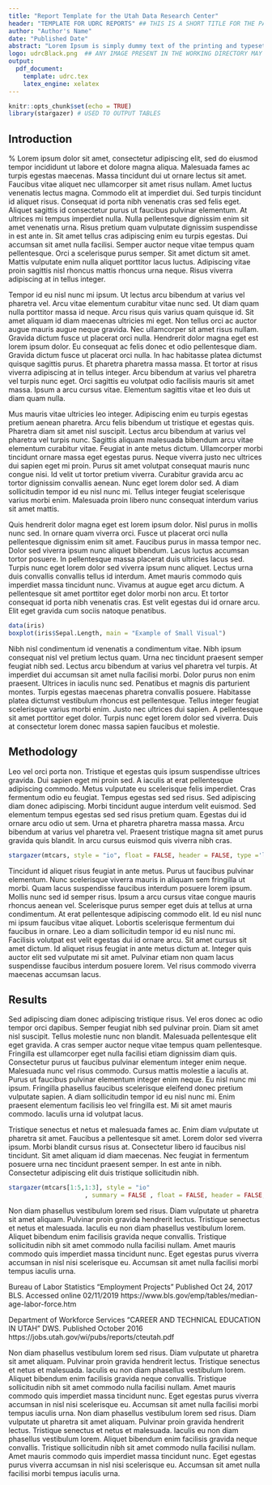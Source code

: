 ```yaml
---
title: "Report Template for the Utah Data Research Center"
header: "TEMPLATE FOR UDRC REPORTS" ## THIS IS A SHORT TITLE FOR THE PAPER
author: "Author's Name"
date: "Published Date"
abstract: "Lorem Ipsum is simply dummy text of the printing and typesetting industry. Lorem Ipsum has been the industry's standard dummy text ever since the 1500s, when an unknown printer took a galley of type and scrambled it to make a type specimen book. It has survived not only five centuries, but also the leap into electronic typesetting, remaining essentially unchanged. It was popularised in the 1960s with the release of Letraset sheets containing Lorem Ipsum passages, and more recently with desktop publishing software like Aldus PageMaker including versions of Lorem Ipsum."
logo: udrcBlack.png  ## ANY IMAGE PRESENT IN THE WORKING DIRECTORY MAY BE PLACED HERE
output: 
  pdf_document:
    template: udrc.tex
    latex_engine: xelatex
---
```


```r
knitr::opts_chunk$set(echo = TRUE)
library(stargazer) # USED TO OUTPUT TABLES
```

<!-- THIS IS WHERE THE BODY OF THE ARTICLE STARTS -->

## Introduction
\twocol% <!-- Switch to two column mode... \onecol can be used to switch back to one column -->
Lorem ipsum dolor sit amet, consectetur adipiscing elit, sed do eiusmod tempor incididunt ut labore et dolore magna aliqua. Malesuada fames ac turpis egestas maecenas. Massa tincidunt dui ut ornare lectus sit amet. Faucibus vitae aliquet nec ullamcorper sit amet risus nullam. Amet luctus venenatis lectus magna. Commodo elit at imperdiet dui. Sed turpis tincidunt id aliquet risus. Consequat id porta nibh venenatis cras sed felis eget. Aliquet sagittis id consectetur purus ut faucibus pulvinar elementum. At ultrices mi tempus imperdiet nulla. Nulla pellentesque dignissim enim sit amet venenatis urna. Risus pretium quam vulputate dignissim suspendisse in est ante in. Sit amet tellus cras adipiscing enim eu turpis egestas. Dui accumsan sit amet nulla facilisi. Semper auctor neque vitae tempus quam pellentesque. Orci a scelerisque purus semper. Sit amet dictum sit amet. Mattis vulputate enim nulla aliquet porttitor lacus luctus. Adipiscing vitae proin sagittis nisl rhoncus mattis rhoncus urna neque. Risus viverra adipiscing at in tellus integer.

Tempor id eu nisl nunc mi ipsum. Ut lectus arcu bibendum at varius vel pharetra vel. Arcu vitae elementum curabitur vitae nunc sed. Ut diam quam nulla porttitor massa id neque. Arcu risus quis varius quam quisque id. Sit amet aliquam id diam maecenas ultricies mi eget. Non tellus orci ac auctor augue mauris augue neque gravida. Nec ullamcorper sit amet risus nullam. Gravida dictum fusce ut placerat orci nulla. Hendrerit dolor magna eget est lorem ipsum dolor. Eu consequat ac felis donec et odio pellentesque diam. Gravida dictum fusce ut placerat orci nulla. In hac habitasse platea dictumst quisque sagittis purus. Et pharetra pharetra massa massa. Et tortor at risus viverra adipiscing at in tellus integer. Arcu bibendum at varius vel pharetra vel turpis nunc eget. Orci sagittis eu volutpat odio facilisis mauris sit amet massa. Ipsum a arcu cursus vitae. Elementum sagittis vitae et leo duis ut diam quam nulla.

Mus mauris vitae ultricies leo integer. Adipiscing enim eu turpis egestas pretium aenean pharetra. Arcu felis bibendum ut tristique et egestas quis. Pharetra diam sit amet nisl suscipit. Lectus arcu bibendum at varius vel pharetra vel turpis nunc. Sagittis aliquam malesuada bibendum arcu vitae elementum curabitur vitae. Feugiat in ante metus dictum. Ullamcorper morbi tincidunt ornare massa eget egestas purus. Neque viverra justo nec ultrices dui sapien eget mi proin. Purus sit amet volutpat consequat mauris nunc congue nisi. Id velit ut tortor pretium viverra. Curabitur gravida arcu ac tortor dignissim convallis aenean. Nunc eget lorem dolor sed. A diam sollicitudin tempor id eu nisl nunc mi. Tellus integer feugiat scelerisque varius morbi enim. Malesuada proin libero nunc consequat interdum varius sit amet mattis.

Quis hendrerit dolor magna eget est lorem ipsum dolor. Nisl purus in mollis nunc sed. In ornare quam viverra orci. Fusce ut placerat orci nulla pellentesque dignissim enim sit amet. Faucibus purus in massa tempor nec. Dolor sed viverra ipsum nunc aliquet bibendum. Lacus luctus accumsan tortor posuere. In pellentesque massa placerat duis ultricies lacus sed. Turpis nunc eget lorem dolor sed viverra ipsum nunc aliquet. Lectus urna duis convallis convallis tellus id interdum. Amet mauris commodo quis imperdiet massa tincidunt nunc. Vivamus at augue eget arcu dictum. A pellentesque sit amet porttitor eget dolor morbi non arcu. Et tortor consequat id porta nibh venenatis cras. Est velit egestas dui id ornare arcu. Elit eget gravida cum sociis natoque penatibus.

``` r
data(iris)
boxplot(iris$Sepal.Length, main = "Example of Small Visual")
```

Nibh nisl condimentum id venenatis a condimentum vitae. Nibh ipsum consequat nisl vel pretium lectus quam. Urna nec tincidunt praesent semper feugiat nibh sed. Lectus arcu bibendum at varius vel pharetra vel turpis. At imperdiet dui accumsan sit amet nulla facilisi morbi. Dolor purus non enim praesent. Ultrices in iaculis nunc sed. Penatibus et magnis dis parturient montes. Turpis egestas maecenas pharetra convallis posuere. Habitasse platea dictumst vestibulum rhoncus est pellentesque. Tellus integer feugiat scelerisque varius morbi enim. Justo nec ultrices dui sapien. A pellentesque sit amet porttitor eget dolor. Turpis nunc eget lorem dolor sed viverra. Duis at consectetur lorem donec massa sapien faucibus et molestie.

## Methodology

Leo vel orci porta non. Tristique et egestas quis ipsum suspendisse ultrices gravida. Dui sapien eget mi proin sed. A iaculis at erat pellentesque adipiscing commodo. Metus vulputate eu scelerisque felis imperdiet. Cras fermentum odio eu feugiat. Tempus egestas sed sed risus. Sed adipiscing diam donec adipiscing. Morbi tincidunt augue interdum velit euismod. Sed elementum tempus egestas sed sed risus pretium quam. Egestas dui id ornare arcu odio ut sem. Urna et pharetra pharetra massa massa. Arcu bibendum at varius vel pharetra vel. Praesent tristique magna sit amet purus gravida quis blandit. In arcu cursus euismod quis viverra nibh cras.

<!-- EXAMPLE OF LARGE TABLE SPANNING TWO COLUMNS -->
\largetable{Table 1: Large Table Example}
``` r
stargazer(mtcars, style = "io", float = FALSE, header = FALSE, type ='latex')
```
\stoplargetable

Tincidunt id aliquet risus feugiat in ante metus. Purus ut faucibus pulvinar elementum. Nunc scelerisque viverra mauris in aliquam sem fringilla ut morbi. Quam lacus suspendisse faucibus interdum posuere lorem ipsum. Mollis nunc sed id semper risus. Ipsum a arcu cursus vitae congue mauris rhoncus aenean vel. Scelerisque purus semper eget duis at tellus at urna condimentum. At erat pellentesque adipiscing commodo elit. Id eu nisl nunc mi ipsum faucibus vitae aliquet. Lobortis scelerisque fermentum dui faucibus in ornare. Leo a diam sollicitudin tempor id eu nisl nunc mi. Facilisis volutpat est velit egestas dui id ornare arcu. Sit amet cursus sit amet dictum. Id aliquet risus feugiat in ante metus dictum at. Integer quis auctor elit sed vulputate mi sit amet. Pulvinar etiam non quam lacus suspendisse faucibus interdum posuere lorem. Vel risus commodo viverra maecenas accumsan lacus.

## Results

Sed adipiscing diam donec adipiscing tristique risus. Vel eros donec ac odio tempor orci dapibus. Semper feugiat nibh sed pulvinar proin. Diam sit amet nisl suscipit. Tellus molestie nunc non blandit. Malesuada pellentesque elit eget gravida. A cras semper auctor neque vitae tempus quam pellentesque. Fringilla est ullamcorper eget nulla facilisi etiam dignissim diam quis. Consectetur purus ut faucibus pulvinar elementum integer enim neque. Malesuada nunc vel risus commodo. Cursus mattis molestie a iaculis at. Purus ut faucibus pulvinar elementum integer enim neque. Eu nisl nunc mi ipsum. Fringilla phasellus faucibus scelerisque eleifend donec pretium vulputate sapien. A diam sollicitudin tempor id eu nisl nunc mi. Enim praesent elementum facilisis leo vel fringilla est. Mi sit amet mauris commodo. Iaculis urna id volutpat lacus.

Tristique senectus et netus et malesuada fames ac. Enim diam vulputate ut pharetra sit amet. Faucibus a pellentesque sit amet. Lorem dolor sed viverra ipsum. Morbi blandit cursus risus at. Consectetur libero id faucibus nisl tincidunt. Sit amet aliquam id diam maecenas. Nec feugiat in fermentum posuere urna nec tincidunt praesent semper. In est ante in nibh. Consectetur adipiscing elit duis tristique sollicitudin nibh. 

<!-- EXAMPLE OF SMALL TABLE IN ONE COLUMN -->
\smalltable{Table 2: Small Table Example}
``` r
stargazer(mtcars[1:5,1:3], style = "io"
                     , summary = FALSE , float = FALSE, header = FALSE, type ='latex')
```
\stopsmalltable

Non diam phasellus vestibulum lorem sed risus. Diam vulputate ut pharetra sit amet aliquam. Pulvinar proin gravida hendrerit lectus. Tristique senectus et netus et malesuada. Iaculis eu non diam phasellus vestibulum lorem. Aliquet bibendum enim facilisis gravida neque convallis. Tristique sollicitudin nibh sit amet commodo nulla facilisi nullam. Amet mauris commodo quis imperdiet massa tincidunt nunc. Eget egestas purus viverra accumsan in nisl nisi scelerisque eu. Accumsan sit amet nulla facilisi morbi tempus iaculis urna.

<!-- BIBLIOGRAPHY -->
\startbib

Bureau of Labor Statistics "Employment Projects" Published Oct 24, 2017 BLS. Accessed online 02/11/2019 https://www.bls.gov/emp/tables/median-age-labor-force.htm

Department of Workforce Services "CAREER AND TECHNICAL EDUCATION IN UTAH" DWS. Published October 2016 https://jobs.utah.gov/wi/pubs/reports/cteutah.pdf

<!-- APPENDIX SECTION. CAN CREATE MULTIPLE BY CALLING \makeappendix{APPENDIXNAME} -->
\makeappendix{Appendix A}

Non diam phasellus vestibulum lorem sed risus. Diam vulputate ut pharetra sit amet aliquam. Pulvinar proin gravida hendrerit lectus. Tristique senectus et netus et malesuada. Iaculis eu non diam phasellus vestibulum lorem. Aliquet bibendum enim facilisis gravida neque convallis. Tristique sollicitudin nibh sit amet commodo nulla facilisi nullam. Amet mauris commodo quis imperdiet massa tincidunt nunc. Eget egestas purus viverra accumsan in nisl nisi scelerisque eu. Accumsan sit amet nulla facilisi morbi tempus iaculis urna. Non diam phasellus vestibulum lorem sed risus. Diam vulputate ut pharetra sit amet aliquam. Pulvinar proin gravida hendrerit lectus. Tristique senectus et netus et malesuada. Iaculis eu non diam phasellus vestibulum lorem. Aliquet bibendum enim facilisis gravida neque convallis. Tristique sollicitudin nibh sit amet commodo nulla facilisi nullam. Amet mauris commodo quis imperdiet massa tincidunt nunc. Eget egestas purus viverra accumsan in nisl nisi scelerisque eu. Accumsan sit amet nulla facilisi morbi tempus iaculis urna.



